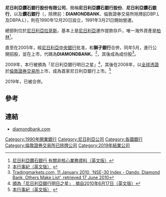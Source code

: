 
'''尼日利亞鑽石銀行股份有限公司'''，簡稱'''尼日利亞鑽石銀行股份'''、'''尼日利亞鑽石銀行'''，以及'''鑽石銀行'''（'''{{lang-en|Diamond Bank Nigeria Plc.}}'''，{{Tsl|en|Nigeria Stock Exchange|尼日利亞證券交易所}}除牌前：'''DIAMONDBANK'''、倫敦證券交易所除牌前DBP.L及DBPA.L），則在1990年12月20日設立，1991年3月21日開始營運。

總部則位於[[尼日利亞|尼日利亞]]{{Tsl|en|Victoria Island (Nigeria)|維多利亞島}}[[拉哥斯|拉哥斯]]，基本上是[[尼日利亞|尼日利亞]]運作提款存戶，唯一海外資產是[[柏林|柏林]]<ref>[http://allafrica.com/stories/201103010663.html?page=3 尼日利亞鑽石銀行 有關非核心業務資料（英文版）]</ref>。

直至在2005年，經[[尼日利亞中央銀行|尼日利亞中央銀行]]批准，和'''獅子銀行'''合併，同年5月，進行公開招股，並在{{Tsl|en|Nigerian Stock Exchange|尼日利亞證券交易所}}上市，代碼為'''DIAMONDBANK'''。<ref>[http://www.diamondbank.com/about-us/company-profile/our-history.html 本行事紀（英文版）] {{webarchive|url=https://web.archive.org/web/20130317202409/http://www.diamondbank.com/about-us/company-profile/our-history.html |date=2013-03-17 }}</ref>，其後成為{{Tsl|en|NSE-30|尼日利亞證券交易所30指數}}成份股<ref>[http://www.tradingmarkets.com/news/stock-alert/dibpl_hon_nse-30-index-oando-diamond-bank-others-make-list-694286.html Tradingmarkets.com, 11 January 2010, 'NSE-30 Index - Oando, Diamond Bank, Others Make List', retrieved 17 June 2010]{{dead link|date=2018年4月 |bot=InternetArchiveBot |fix-attempted=yes }}</ref>。

2009年，本行被{{Tsl|en|ThisDay|尼日利亞本天報}}頒為「尼日利亞銀行明日之星」<ref>[http://allafrica.com/stories/200901190771.html 頒為「尼日利亞銀行明日之星」, 摘自2010年6月17日（英文版）]</ref>，其後在2008年，以[[全球憑證|全球憑證]]於[[倫敦證券交易所|倫敦證券交易所]]上市，成為首家尼日利亞銀行上市。<ref>[http://diamondbank.com/about-us/company-profile/our-history.html 本行事紀（英文版）] {{webarchive|url=https://web.archive.org/web/20101027104650/http://diamondbank.com/about-us/company-profile/our-history.html |date=2010-10-27 }}</ref>

2019年，已被{{Tsl|en|Access Bank|快速銀行}}合併。

==參考==
{{reflist}}

==連結==
*[https://web.archive.org/web/20130402064444/http://diamondbank.com/ diamondbank.com]

[[Category:1990年開業銀行|Category:1990年開業銀行]]
[[Category:尼日利亞公司|Category:尼日利亞公司]]
[[Category:各國銀行|Category:各國銀行]]
[[Category:倫敦證券交易所已除牌公司|Category:倫敦證券交易所已除牌公司]]
[[Category:2019年結業公司|Category:2019年結業公司]]
